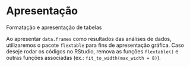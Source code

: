 # Apresentação {-}

:::{.callout-note}
Formatação e apresentação de tabelas

Ao apresentar `data.frames` como resultados das análises de dados, utilizaremos o pacote `flextable` para fins de apresentação gráfica. Caso deseje rodar os códigos no RStudio, remova as funções `flextable()` e outras funções associadas (ex.: `fit_to_width(max_width = 8)`).

:::